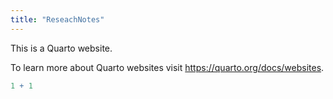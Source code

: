 ```yaml
---
title: "ReseachNotes"
---
```


This is a Quarto website.

To learn more about Quarto websites visit <https://quarto.org/docs/websites>.

```r
1 + 1
```
